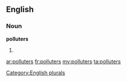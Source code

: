 ==English==

===Noun===
'''polluters'''

# {{plural of|[[polluter]]}}

[[Category:English plurals]]

[[ar:polluters]]
[[fr:polluters]]
[[my:polluters]]
[[ta:polluters]]